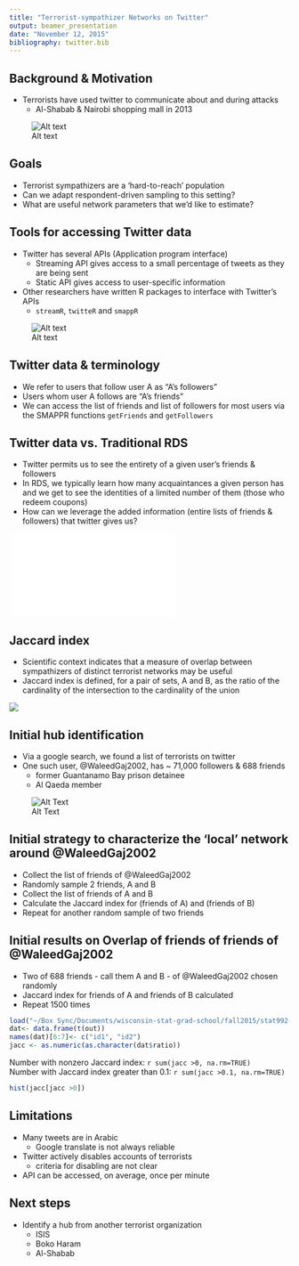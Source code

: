 ```yaml
---
title: "Terrorist-sympathizer Networks on Twitter"
output: beamer_presentation
date: "November 12, 2015"
bibliography: twitter.bib
---
```







## Background & Motivation

- Terrorists have used twitter to communicate about and during attacks
    - Al-Shabab & Nairobi shopping mall in 2013

![Alt text](why-terrorists.png)




## Goals

- Terrorist sympathizers are a 'hard-to-reach' population
- Can we adapt respondent-driven sampling to this setting?
- What are useful network parameters that we'd like to estimate?



## Tools for accessing Twitter data

- Twitter has several APIs (Application program interface)
    - Streaming API gives access to a small percentage of tweets as they are being sent
    - Static API gives access to user-specific information
- Other researchers have written R packages to interface with Twitter's APIs    
    - `streamR`, `twitteR` and `smappR`

![Alt text](logo_safteyspace.png)

## Twitter data & terminology

- We refer to users that follow user A as "A's followers"
- Users whom user A follows are "A's friends"
- We can access the list of friends and list of followers for most users via the SMAPPR functions `getFriends` and `getFollowers`

## Twitter data vs. Traditional RDS

- Twitter permits us to see the entirety of a given user's friends & followers
- In RDS, we typically learn how many acquaintances a given person has and we get to see the identities of a limited number of them (those who redeem coupons)
- How can we leverage the added information (entire lists of friends & followers) that twitter gives us?

![](recruit-crop.pdf)



## Jaccard index

- Scientific context indicates that a measure of overlap between sympathizers of distinct terrorist networks may be useful
- Jaccard index is defined, for a pair of sets, A and B, as the ratio of the cardinality of the intersection to the cardinality of the union

![](venn.png)

## Initial hub identification

- Via a google search, we found a list of terrorists on twitter
- One such user, \@WaleedGaj2002, has ~ 71,000 followers & 688 friends
    - former Guantanamo Bay prison detainee
    - Al Qaeda member

![Alt Text](waleedgaj2002.png)


## Initial strategy to characterize the 'local' network around \@WaleedGaj2002

- Collect the list of friends of \@WaleedGaj2002
- Randomly sample 2 friends, A and B
- Collect the list of friends of A and B
- Calculate the Jaccard index for (friends of A) and (friends of B)
- Repeat for another random sample of two friends

## Initial results on Overlap of friends of friends of \@WaleedGaj2002

- Two of 688 friends - call them A and B - of \@WaleedGaj2002 chosen randomly
- Jaccard index for friends of A and friends of B calculated
- Repeat 1500 times


```r
load("~/Box Sync/Documents/wisconsin-stat-grad-school/fall2015/stat992-F2015/tmp_RData/out-5-nov.RData")
dat<- data.frame(t(out))
names(dat)[6:7]<- c("id1", "id2")
jacc <- as.numeric(as.character(dat$ratio))
```

Number with nonzero Jaccard index: `r sum(jacc >0, na.rm=TRUE)`    
Number with Jaccard index greater than 0.1: `r sum(jacc >0.1, na.rm=TRUE)`


```r
hist(jacc[jacc >0])
```


## Limitations

- Many tweets are in Arabic
    - Google translate is not always reliable
- Twitter actively disables accounts of terrorists
    - criteria for disabling are not clear
- API can be accessed, on average, once per minute


## Next steps

- Identify a hub from another terrorist organization 
    - ISIS
    - Boko Haram
    - Al-Shabab








